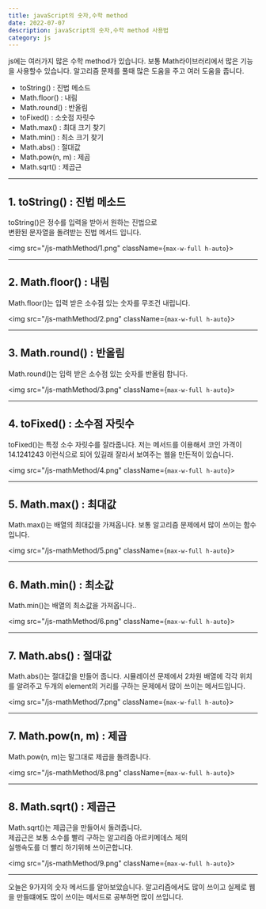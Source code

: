 ---
title: javaScript의 숫자,수학 method
date: 2022-07-07
description: javaScript의 숫자,수학 method 사용법
category: js
---

js에는 여러가지 많은 수학 method가 있습니다.
보통 Math라이브러리에서 많은 기능을 사용할수 있습니다.
알고리즘 문제를 풀때 많은 도움을 주고 여러 도움을 줍니다.

- toString() : 진법 메소드
- Math.floor() : 내림
- Math.round() : 반올림
- toFixed() : 소숫점 자릿수
- Math.max() : 최대 크기 찾기
- Math.min() : 최소 크기 찾기
- Math.abs() : 절대값
- Math.pow(n, m) : 제곱
- Math.sqrt() : 제곱근

---

<h2 className={`dark:text-white`}>1. toString() : 진법 메소드</h2>

toString()은 정수를 입력을 받아서 원하는 진법으로  
변환된 문자열을 돌려받는 진법 메서드 입니다.

<img src="/js-mathMethod/1.png" className={`max-w-full h-auto`}></img>

---

<h2 className={`dark:text-white`}>2. Math.floor() : 내림</h2>

Math.floor()는 입력 받은 소수점 있는 숫자를 무조건 내립니다.

<img src="/js-mathMethod/2.png" className={`max-w-full h-auto`}></img>

---

<h2 className={`dark:text-white`}>3. Math.round() : 반올림</h2>

Math.round()는 입력 받은 소수점 있는 숫자를 반올림 합니다.

<img src="/js-mathMethod/3.png" className={`max-w-full h-auto`}></img>

---

<h2 className={`dark:text-white`}>4. toFixed() : 소수점 자릿수</h2>

toFixed()는 특정 소수 자릿수를 잘라줍니다.
저는 메서드를 이용해서 코인 가격이 14.1241243 이런식으로 되어 있길래
잘라서 보여주는 웹을 만든적이 있습니다.

<img src="/js-mathMethod/4.png" className={`max-w-full h-auto`}></img>

---

<h2 className={`dark:text-white`}>5. Math.max() : 최대값</h2>

Math.max()는 배열의 최대값을 가져옵니다.
보통 알고리즘 문제에서 많이 쓰이는 함수입니다.

<img src="/js-mathMethod/5.png" className={`max-w-full h-auto`}></img>

---

<h2 className={`dark:text-white`}>6. Math.min() : 최소값</h2>

Math.min()는 배열의 최소값을 가져옵니다..

<img src="/js-mathMethod/6.png" className={`max-w-full h-auto`}></img>

---

<h2 className={`dark:text-white`}>7. Math.abs() : 절대값</h2>

Math.abs()는 절대값을 만들어 줍니다.
시뮬레이션 문제에서 2차원 배열에 각각 위치를 알려주고 두개의
element의 거리를 구하는 문제에서 많이 쓰이는 메서드입니다.

<img src="/js-mathMethod/7.png" className={`max-w-full h-auto`}></img>

---

<h2 className={`dark:text-white`}>7. Math.pow(n, m) : 제곱</h2>

Math.pow(n, m)는 말그대로 제곱을 돌려줍니다.

<img src="/js-mathMethod/8.png" className={`max-w-full h-auto`}></img>

---

<h2 className={`dark:text-white`}>8. Math.sqrt() : 제곱근</h2>

Math.sqrt()는 제곱근을 만들어서 돌려줍니다.  
제곱근은 보통 소수를 빨리 구하는 알고리즘 아르키메데스 체의  
실행속도를 더 빨리 하기위해 쓰이곤합니다.

<img src="/js-mathMethod/9.png" className={`max-w-full h-auto`}></img>

---

오늘은 9가지의 숫자 메서드를 알아보았습니다.
알고리즘에서도 많이 쓰이고 실제로 웹을 만들떄에도 많이 쓰이는
메서드로 공부하면 많이 쓰입니다.
